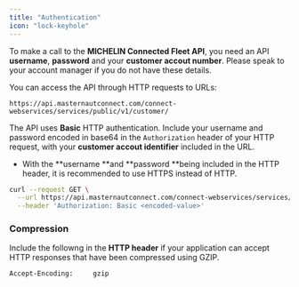 ```yaml
---
title: "Authentication"
icon: "lock-keyhole"
---
```


To make a call to the **MICHELIN Connected Fleet API**, you need an API **username**, **password** and your **customer accout number**.  Please speak to your account manager if you do not have these details.

You can access the API through HTTP requests to URLs:

```
https://api.masternautconnect.com/connect-webservices/services/public/v1/customer/
```

The API uses **Basic** HTTP authentication. Include your username and password encoded in base64 in the `Authorization` header of your HTTP request, with your **customer accout identifier** included in the URL.

- With the \*\*username \*\*and \*\*password \*\*being included in the HTTP header, it is recommended to use HTTPS instead of HTTP.

```bash
curl --request GET \
  --url https://api.masternautconnect.com/connect-webservices/services/public/v1/customer/{customerId}/tracking/live \
  --header 'Authorization: Basic <encoded-value>'
```

### Compression

Include the followng in the **HTTP header** if your application can accept HTTP responses that have been compressed using GZIP.

```
Accept-Encoding:     gzip
```